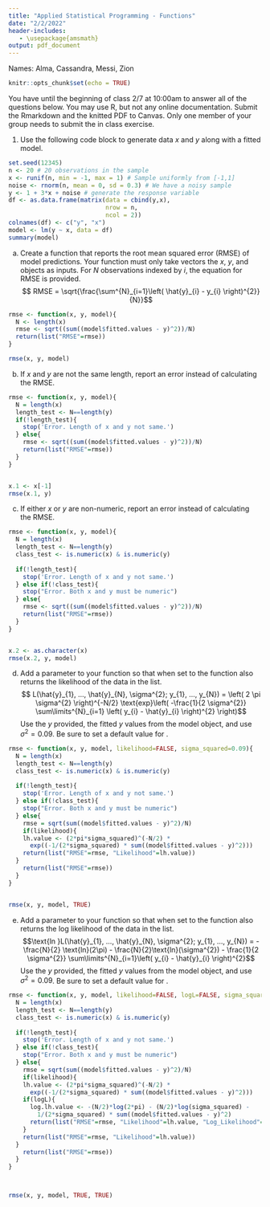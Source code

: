 ```yaml
---
title: "Applied Statistical Programming - Functions"
date: "2/2/2022"
header-includes:
   - \usepackage{amsmath}
output: pdf_document
---
```


Names: Alma, Cassandra, Messi, Zion

```r
knitr::opts_chunk$set(echo = TRUE)
```

\textbf{Write the R code to answer the following questions. Write the code and then show what the computer returns when that code is run. Thoroughly comment your code describing your thought process when answering the questions.}

You have until the beginning of class 2/7 at 10:00am to answer all of the questions below. You may use R, but not any online documentation. Submit the Rmarkdown and the knitted PDF to Canvas. Only one member of your group needs to submit the in class exercise.

1. Use the following code block to generate data $x$ and $y$ along with a fitted model. 

```r
set.seed(12345)
n <- 20 # 20 observations in the sample
x <- runif(n, min = -1, max = 1) # Sample uniformly from [-1,1]
noise <- rnorm(n, mean = 0, sd = 0.3) # We have a noisy sample
y <- 1 + 3*x + noise # generate the response variable
df <- as.data.frame(matrix(data = cbind(y,x), 
                           nrow = n, 
                           ncol = 2))
colnames(df) <- c("y", "x")
model <- lm(y ~ x, data = df)
summary(model)
```

a. Create a function that reports the root mean squared error (RMSE) of model predictions. Your function must only take vectors the $x$, $y$, and \texttt{lm()} objects as inputs. For $N$ observations indexed by $i$, the equation for RMSE is provided.
$$ RMSE = \sqrt{\frac{\sum^{N}_{i=1}\left( \hat{y}_{i} - y_{i} \right)^{2}}{N}}$$
```r

rmse <- function(x, y, model){
  N <- length(x)
  rmse <- sqrt((sum((model$fitted.values - y)^2))/N)
  return(list("RMSE"=rmse))
}

rmse(x, y, model)
```

b. If $x$ and $y$ are not the same length, report an error instead of calculating the RMSE.
```r

rmse <- function(x, y, model){
  N = length(x)
  length_test <- N==length(y)
  if(!length_test){
    stop('Error. Length of x and y not same.')
  } else{
    rmse <- sqrt((sum((model$fitted.values - y)^2))/N)
    return(list("RMSE"=rmse))
  }
}


x.1 <- x[-1]
rmse(x.1, y)
```

c. If either $x$ or $y$ are non-numeric, report an error instead of calculating the RMSE.
```r

rmse <- function(x, y, model){
  N = length(x)
  length_test <- N==length(y)
  class_test <- is.numeric(x) & is.numeric(y)
  
  if(!length_test){
    stop('Error. Length of x and y not same.')
  } else if(!class_test){
    stop("Error. Both x and y must be numeric")
  } else{
    rmse <- sqrt((sum((model$fitted.values - y)^2))/N)
    return(list("RMSE"=rmse))
  }
}


x.2 <- as.character(x)
rmse(x.2, y, model)

```


d. Add a parameter \texttt{likelihood} to your function so that when set to \texttt{TRUE} the function also returns the likelihood of the data in the list. 
$$
  L(\hat{y}_{1}, ..., \hat{y}_{N}, \sigma^{2}; y_{1}, ..., y_{N}) = \left( 2 \pi \sigma^{2} \right)^{-N/2} \text{exp}\left( -\frac{1}{2 \sigma^{2}} \sum\limits^{N}_{i=1} \left( y_{i} - \hat{y}_{i} \right)^{2} \right)$$
Use the $y$ provided, the fitted $y$ values from the \texttt{lm()} model object, and use $\sigma^{2} = 0.09$. Be sure to set a default value for \texttt{likelihood}.
```r


rmse <- function(x, y, model, likelihood=FALSE, sigma_squared=0.09){
  N = length(x)
  length_test <- N==length(y)
  class_test <- is.numeric(x) & is.numeric(y)
  
  if(!length_test){
    stop('Error. Length of x and y not same.')
  } else if(!class_test){
    stop("Error. Both x and y must be numeric")
  } else{
    rmse = sqrt(sum((model$fitted.values - y)^2)/N)
    if(likelihood){
    lh.value <- (2*pi*sigma_squared)^(-N/2) * 
      exp((-1/(2*sigma_squared) * sum((model$fitted.values - y)^2)))
    return(list("RMSE"=rmse, "Likelihood"=lh.value))
  }
    return(list("RMSE"=rmse))
  }
}


rmse(x, y, model, TRUE)

```

e. Add a parameter \texttt{logL} to your function so that when set to \texttt{TRUE} the function also returns the log likelihood of the data in the list.
$$\text{ln }L(\hat{y}_{1}, ..., \hat{y}_{N}, \sigma^{2}; y_{1}, ..., y_{N}) = -\frac{N}{2} \text{ln}(2\pi) - \frac{N}{2}\text{ln}(\sigma^{2}) - \frac{1}{2 \sigma^{2}} \sum\limits^{N}_{i=1}\left( y_{i} - \hat{y}_{i} \right)^{2}$$
Use the $y$ provided, the fitted $y$ values from the \texttt{lm()} model object, and use $\sigma^{2} = 0.09$. Be sure to set a default value for \texttt{logL}.
```r

rmse <- function(x, y, model, likelihood=FALSE, logL=FALSE, sigma_squared=0.09){
  N = length(x)
  length_test <- N==length(y)
  class_test <- is.numeric(x) & is.numeric(y)
  
  if(!length_test){
    stop('Error. Length of x and y not same.')
  } else if(!class_test){
    stop("Error. Both x and y must be numeric")
  } else{
    rmse = sqrt(sum((model$fitted.values - y)^2)/N)
    if(likelihood){
    lh.value <- (2*pi*sigma_squared)^(-N/2) * 
      exp((-1/(2*sigma_squared) * sum((model$fitted.values - y)^2)))
    if(logL){
      log.lh.value <- -(N/2)*log(2*pi) - (N/2)*log(sigma_squared) - 
        1/(2*sigma_squared) * sum((model$fitted.values - y)^2)
      return(list("RMSE"=rmse, "Likelihood"=lh.value, "Log_Likelihood"=log.lh.value))
    }
    return(list("RMSE"=rmse, "Likelihood"=lh.value))
  }
    return(list("RMSE"=rmse))
  }
}



rmse(x, y, model, TRUE, TRUE)

```








